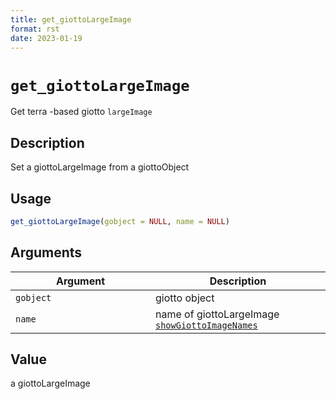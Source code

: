 ```yaml
--- 
title: get_giottoLargeImage 
format: rst 
date: 2023-01-19 
--- 
```

# `get_giottoLargeImage`

Get terra -based giotto `largeImage`


## Description

Set a giottoLargeImage from a giottoObject


## Usage

```r
get_giottoLargeImage(gobject = NULL, name = NULL)
```


## Arguments

Argument      |Description
------------- |----------------
`gobject`     |     giotto object
`name`     |     name of giottoLargeImage [`showGiottoImageNames`](#showgiottoimagenames)


## Value

a giottoLargeImage


